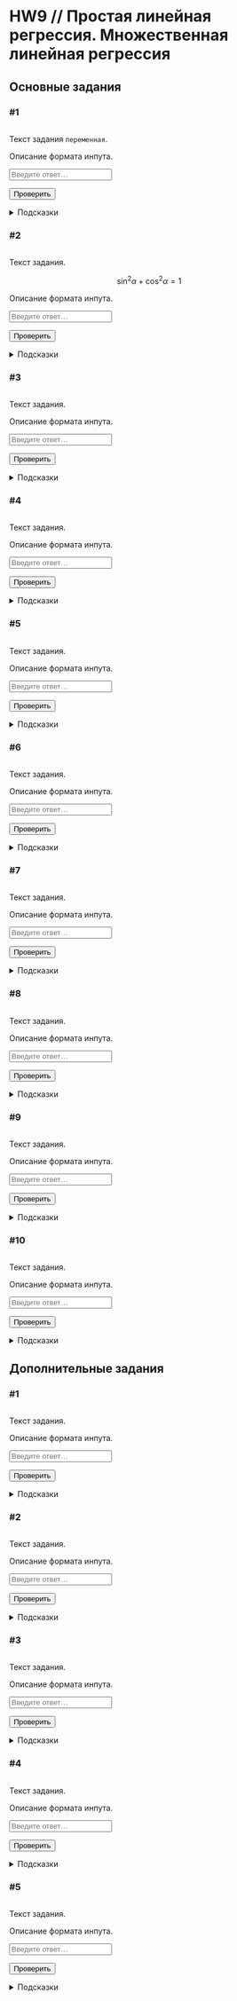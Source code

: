 # HW9 // Простая линейная регрессия. Множественная линейная регрессия {#hw9 .unnumbered}

```{=html}
<!--
REPLACE ALL hw9 TO hw<n> WITH MATCH CASE
-->
```
## Основные задания {#hw9_main}

### #1

<img id="hw9-1-level" class="level"/>

::: {#hw9-1-task .task}
Текст задания `переменная`.
:::

::: {#hw9-1-autocheck .autocheck}
::: {#hw9-1-ir .input-requirements}
Описание формата инпута.
:::

<input class="autocheck-input" type="text" id="hw9-1" placeholder="Введите ответ…">

<input class="autocheck-button" type="button" value="Проверить" onclick="check('hw9-1')">

::: {#hw9-1-fb .autocheck-feedback}
:::
:::

::: hints-wrapper
<details class="hints" id="hw9-1-hints">

<summary>Подсказки</summary>

<details class="hint">

<summary>Как делать задание?</summary>

</details>

<details class="hint">

<summary>Что надо сделать?</summary>

</details>

<details class="hint">

<summary>Ответ неверный</summary>

</details>

</details>
:::

### #2

<img id="hw9-2-level" class="level"/>

::: {#hw9-2-task .task}
Текст задания.

$$\sin^2{\alpha} + \cos^2{\alpha} = 1$$
:::

::: {#hw9-2-autocheck .autocheck}
::: {#hw9-2-ir .input-requirements}
Описание формата инпута.
:::

<input class="autocheck-input" type="text" id="hw9-2" placeholder="Введите ответ…">

<input class="autocheck-button" type="button" value="Проверить" onclick="check('hw9-2')">

::: {#hw9-2-fb .autocheck-feedback}
:::
:::

::: hints-wrapper
<details class="hints" id="hw9-2-hints">

<summary>Подсказки</summary>

<details class="hint">

<summary>Как делать задание?</summary>

</details>

<details class="hint">

<summary>Что надо сделать?</summary>

</details>

<details class="hint">

<summary>Ответ неверный</summary>

</details>

</details>
:::

### #3

<img id="hw9-3-level" class="level"/>

::: {#hw9-3-task .task}
Текст задания.
:::

::: {#hw9-3-autocheck .autocheck}
::: {#hw9-3-ir .input-requirements}
Описание формата инпута.
:::

<input class="autocheck-input" type="text" id="hw9-3" placeholder="Введите ответ…">

<input class="autocheck-button" type="button" value="Проверить" onclick="check('hw9-3')">

::: {#hw9-3-fb .autocheck-feedback}
:::
:::

::: hints-wrapper
<details class="hints" id="hw9-3-hints">

<summary>Подсказки</summary>

<details class="hint">

<summary>Как делать задание?</summary>

</details>

<details class="hint">

<summary>Что надо сделать?</summary>

</details>

<details class="hint">

<summary>Ответ неверный</summary>

</details>

</details>
:::

### #4

<img id="hw9-4-level" class="level"/>

::: {#hw9-4-task .task}
Текст задания.
:::

::: {#hw9-4-autocheck .autocheck}
::: {#hw9-4-ir .input-requirements}
Описание формата инпута.
:::

<input class="autocheck-input" type="text" id="hw9-4" placeholder="Введите ответ…">

<input class="autocheck-button" type="button" value="Проверить" onclick="check('hw9-4')">

::: {#hw9-4-fb .autocheck-feedback}
:::
:::

::: hints-wrapper
<details class="hints" id="hw9-4-hints">

<summary>Подсказки</summary>

<details class="hint">

<summary>Как делать задание?</summary>

</details>

<details class="hint">

<summary>Что надо сделать?</summary>

</details>

<details class="hint">

<summary>Ответ неверный</summary>

</details>

</details>
:::

### #5

<img id="hw9-5-level" class="level"/>

::: {#hw9-5-task .task}
Текст задания.
:::

::: {#hw9-5-autocheck .autocheck}
::: {#hw9-5-ir .input-requirements}
Описание формата инпута.
:::

<input class="autocheck-input" type="text" id="hw9-5" placeholder="Введите ответ…">

<input class="autocheck-button" type="button" value="Проверить" onclick="check('hw9-5')">

::: {#hw9-5-fb .autocheck-feedback}
:::
:::

::: hints-wrapper
<details class="hints" id="hw9-5-hints">

<summary>Подсказки</summary>

<details class="hint">

<summary>Как делать задание?</summary>

</details>

<details class="hint">

<summary>Что надо сделать?</summary>

</details>

<details class="hint">

<summary>Ответ неверный</summary>

</details>

</details>
:::

### #6

<img id="hw9-6-level" class="level"/>

::: {#hw9-6-task .task}
Текст задания.
:::

::: {#hw9-6-autocheck .autocheck}
::: {#hw9-6-ir .input-requirements}
Описание формата инпута.
:::

<input class="autocheck-input" type="text" id="hw9-6" placeholder="Введите ответ…">

<input class="autocheck-button" type="button" value="Проверить" onclick="check('hw9-6')">

::: {#hw9-6-fb .autocheck-feedback}
:::
:::

::: hints-wrapper
<details class="hints" id="hw9-6-hints">

<summary>Подсказки</summary>

<details class="hint">

<summary>Как делать задание?</summary>

</details>

<details class="hint">

<summary>Что надо сделать?</summary>

</details>

<details class="hint">

<summary>Ответ неверный</summary>

</details>

</details>
:::

### #7

<img id="hw9-7-level" class="level"/>

::: {#hw9-7-task .task}
Текст задания.
:::

::: {#hw9-7-autocheck .autocheck}
::: {#hw9-7-ir .input-requirements}
Описание формата инпута.
:::

<input class="autocheck-input" type="text" id="hw9-7" placeholder="Введите ответ…">

<input class="autocheck-button" type="button" value="Проверить" onclick="check('hw9-7')">

::: {#hw9-7-fb .autocheck-feedback}
:::
:::

::: hints-wrapper
<details class="hints" id="hw9-7-hints">

<summary>Подсказки</summary>

<details class="hint">

<summary>Как делать задание?</summary>

</details>

<details class="hint">

<summary>Что надо сделать?</summary>

</details>

<details class="hint">

<summary>Ответ неверный</summary>

</details>

</details>
:::

### #8

<img id="hw9-8-level" class="level"/>

::: {#hw9-8-task .task}
Текст задания.
:::

::: {#hw9-8-autocheck .autocheck}
::: {#hw9-8-ir .input-requirements}
Описание формата инпута.
:::

<input class="autocheck-input" type="text" id="hw9-8" placeholder="Введите ответ…">

<input class="autocheck-button" type="button" value="Проверить" onclick="check('hw9-8')">

::: {#hw9-8-fb .autocheck-feedback}
:::
:::

::: hints-wrapper
<details class="hints" id="hw9-8-hints">

<summary>Подсказки</summary>

<details class="hint">

<summary>Как делать задание?</summary>

</details>

<details class="hint">

<summary>Что надо сделать?</summary>

</details>

<details class="hint">

<summary>Ответ неверный</summary>

</details>

</details>
:::

### #9

<img id="hw9-9-level" class="level"/>

::: {#hw9-9-task .task}
Текст задания.
:::

::: {#hw9-9-autocheck .autocheck}
::: {#hw9-9-ir .input-requirements}
Описание формата инпута.
:::

<input class="autocheck-input" type="text" id="hw9-9" placeholder="Введите ответ…">

<input class="autocheck-button" type="button" value="Проверить" onclick="check('hw9-9')">

::: {#hw9-9-fb .autocheck-feedback}
:::
:::

::: hints-wrapper
<details class="hints" id="hw9-9-hints">

<summary>Подсказки</summary>

<details class="hint">

<summary>Как делать задание?</summary>

</details>

<details class="hint">

<summary>Что надо сделать?</summary>

</details>

<details class="hint">

<summary>Ответ неверный</summary>

</details>

</details>
:::

### #10

<img id="hw9-10-level" class="level"/>

::: {#hw9-10-task .task}
Текст задания.
:::

::: {#hw9-10-autocheck .autocheck}
::: {#hw9-10-ir .input-requirements}
Описание формата инпута.
:::

<input class="autocheck-input" type="text" id="hw9-10" placeholder="Введите ответ…">

<input class="autocheck-button" type="button" value="Проверить" onclick="check('hw9-10')">

::: {#hw9-10-fb .autocheck-feedback}
:::
:::

::: hints-wrapper
<details class="hints" id="hw9-10-hints">

<summary>Подсказки</summary>

<details class="hint">

<summary>Как делать задание?</summary>

</details>

<details class="hint">

<summary>Что надо сделать?</summary>

</details>

<details class="hint">

<summary>Ответ неверный</summary>

</details>

</details>
:::

## Дополнительные задания {#hw9_add}

### #1

<img id="hw9-11-level" class="level"/>

::: {#hw9-11-task .task}
Текст задания.
:::

::: {#hw9-11-autocheck .autocheck}
::: {#hw9-11-ir .input-requirements}
Описание формата инпута.
:::

<input class="autocheck-input" type="text" id="hw9-11" placeholder="Введите ответ…">

<input class="autocheck-button" type="button" value="Проверить" onclick="check('hw9-11')">

::: {#hw9-11-fb .autocheck-feedback}
:::
:::

::: hints-wrapper
<details class="hints" id="hw9-11-hints">

<summary>Подсказки</summary>

<details class="hint">

<summary>Как делать задание?</summary>

</details>

<details class="hint">

<summary>Что надо сделать?</summary>

</details>

<details class="hint">

<summary>Ответ неверный</summary>

</details>

</details>
:::

### #2

<img id="hw9-12-level" class="level"/>

::: {#hw9-12-task .task}
Текст задания.
:::

::: {#hw9-12-autocheck .autocheck}
::: {#hw9-12-ir .input-requirements}
Описание формата инпута.
:::

<input class="autocheck-input" type="text" id="hw9-12" placeholder="Введите ответ…">

<input class="autocheck-button" type="button" value="Проверить" onclick="check('hw9-12')">

::: {#hw9-12-fb .autocheck-feedback}
:::
:::

::: hints-wrapper
<details class="hints" id="hw9-12-hints">

<summary>Подсказки</summary>

<details class="hint">

<summary>Как делать задание?</summary>

</details>

<details class="hint">

<summary>Что надо сделать?</summary>

</details>

<details class="hint">

<summary>Ответ неверный</summary>

</details>

</details>
:::

### #3

<img id="hw9-13-level" class="level"/>

::: {#hw9-13-task .task}
Текст задания.
:::

::: {#hw9-13-autocheck .autocheck}
::: {#hw9-13-ir .input-requirements}
Описание формата инпута.
:::

<input class="autocheck-input" type="text" id="hw9-13" placeholder="Введите ответ…">

<input class="autocheck-button" type="button" value="Проверить" onclick="check('hw9-13')">

::: {#hw9-13-fb .autocheck-feedback}
:::
:::

::: hints-wrapper
<details class="hints" id="hw9-13-hints">

<summary>Подсказки</summary>

<details class="hint">

<summary>Как делать задание?</summary>

</details>

<details class="hint">

<summary>Что надо сделать?</summary>

</details>

<details class="hint">

<summary>Ответ неверный</summary>

</details>

</details>
:::

### #4

<img id="hw9-14-level" class="level"/>

::: {#hw9-14-task .task}
Текст задания.
:::

::: {#hw9-14-autocheck .autocheck}
::: {#hw9-14-ir .input-requirements}
Описание формата инпута.
:::

<input class="autocheck-input" type="text" id="hw9-14" placeholder="Введите ответ…">

<input class="autocheck-button" type="button" value="Проверить" onclick="check('hw9-14')">

::: {#hw9-14-fb .autocheck-feedback}
:::
:::

::: hints-wrapper
<details class="hints" id="hw9-14-hints">

<summary>Подсказки</summary>

<details class="hint">

<summary>Как делать задание?</summary>

</details>

<details class="hint">

<summary>Что надо сделать?</summary>

</details>

<details class="hint">

<summary>Ответ неверный</summary>

</details>

</details>
:::

### #5

<img id="hw9-15-level" class="level"/>

::: {#hw9-15-task .task}
Текст задания.
:::

::: {#hw9-15-autocheck .autocheck}
::: {#hw9-15-ir .input-requirements}
Описание формата инпута.
:::

<input class="autocheck-input" type="text" id="hw9-15" placeholder="Введите ответ…">

<input class="autocheck-button" type="button" value="Проверить" onclick="check('hw9-15')">

::: {#hw9-15-fb .autocheck-feedback}
:::
:::

::: hints-wrapper
<details class="hints" id="hw9-15-hints">

<summary>Подсказки</summary>

<details class="hint">

<summary>Как делать задание?</summary>

</details>

<details class="hint">

<summary>Что надо сделать?</summary>

</details>

<details class="hint">

<summary>Ответ неверный</summary>

</details>

</details>
:::

```{=html}
<!--- CHANGE hw9 TO hw<n> IN THE LINES BELOW--->
<script type="text/javascript" src="./js/hw9.json"></script>
<script type="text/javascript" src="./js/hw.js"></script>
```
